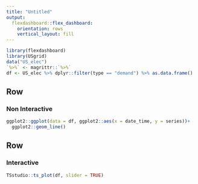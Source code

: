 ```yaml
---
title: "Untitled"
output: 
  flexdashboard::flex_dashboard:
    orientation: rows
    vertical_layout: fill
---
```


```r
library(flexdashboard)
library(USgrid)
data("US_elec")
`%>%` <- magrittr::`%>%`
df <- US_elec %>% dplyr::filter(type == "demand") %>% as.data.frame()

```

Row
-----------------------------------------------------------------------

### Non Interactive

```r
ggplot2::ggplot(data = df, ggplot2::aes(x = date_time, y = series))+
  ggplot2::geom_line()
```

Row
-----------------------------------------------------------------------

### Interactive 

```r
TSstudio::ts_plot(df, slider = TRUE)
```



